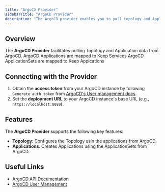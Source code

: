 ```yaml
---
title: "ArgoCD Provider"
sidebarTitle: "ArgoCD Provider"
description: "The ArgoCD provider enables you to pull topology and Application data."
---
```


## Overview

The **ArgoCD Provider** facilitates pulling Topology and Application data from ArgoCD.
ArgoCD Applications are mapped to Keep Services
ArgoCD ApplicationSets are mapped to Keep Applcations

<AutoGeneratedSnippet />

## Connecting with the Provider

1. Obtain the **access token** from your ArgoCD instance by following `Generate auth token` from [ArgoCD's User management docs](https://argo-cd.readthedocs.io/en/stable/operator-manual/user-management/#manage-users).
2. Set the **deployment URL** to your ArgoCD instance's base URL (e.g., `https://localhost:8080`).

## Features

The **ArgoCD Provider** supports the following key features:

- **Topology**: Configures the Topology usin the applications from ArgoCD.
- **Applications**: Creates Applications using the ApplicationSets from ArgoCD.


## Useful Links

- [ArgoCD API Documentation](https://argo-cd.readthedocs.io/en/stable/developer-guide/api-docs)
- [ArgoCD User Management](https://argo-cd.readthedocs.io/en/stable/operator-manual/user-management/#local-usersaccounts)
